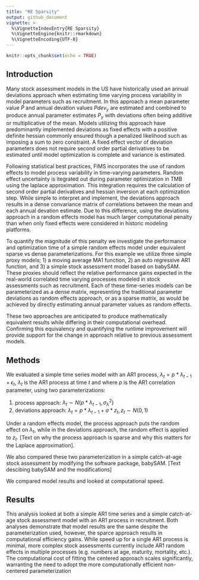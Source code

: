 ```yaml
---
title: "RE Sparsity"
output: github_document
vignette: >
  %\VignetteIndexEntry{RE Sparsity}
  %\VignetteEngine{knitr::rmarkdown}
  %\VignetteEncoding{UTF-8}
---
```



```r
knitr::opts_chunk$set(echo = TRUE)
```

## Introduction

Many stock assessment models in the US have historically used an annual 
deviations approach when estimating time varying process variability in 
model parameters such as recruitment. In this approach a mean parameter value 
$\tilde{P}$ and annual devation values $Pdev_{y}$ are estimated and combined 
to produce annual parameter estimates $P_{y}$ with deviations often being 
additive or multiplicative of the mean. Models utilizing this approach have 
predominantly implemented deviations as fixed effects with a positive definite 
hessian commonly ensured though a penalized likelihood such as imposing a sum 
to zero constraint. A fixed effect vector of deviation parameters does not 
require second order partial derivatives to be estimated until model 
optimization is complete and variance is estimated. 

Following statistical best practices, FIMS incorporates the use of random 
effects to model process variability in time-varying parameters. Random effect
uncertainty is itegrated out during parameter optimization in TMB using the 
laplace approximation. This integration requires the calculation of second order 
partial derivatives and hessian inversion at each optimization step. While 
simple to interpret and implement, the deviations approach results in a dense 
convariance matrix of correlations between the mean and each annual devation 
estimate. Due to this difference, using the deviations approach in a random
effects model has much larger computational penalty than when only fixed effects
were considered in historic modeling platforms.

To quantify the magnitude of this penalty we investigate the performance and
optimization time of a simple random effects model under equivalent sparse vs
dense parameterizations. For this example we utilize three simple proxy models;
1) a moving average MA1 function, 2) an auto regressive AR1 function, and 3) a
simple stock assessment model based on babySAM. These proxies should reflect
the relative performance gains expected in the real-world correlated time 
varying processes modeled in stock assessments such as recruitment. Each of 
these time-series models can be parameterized as a dense matrix, representing 
the traditional parameter deviations as random effects approach, or as a sparse 
matrix, as would be achieved by directly estimating annual parameter values 
as random effects.

These two approaches are anticipated to produce mathematically equivalent 
results while differing in their computational overhead. Confirming this
equivalency and quantifying the runtime improvement will provide support for 
the change in approach relative to previous assessment models.



## Methods

We evaluated a simple time series model with an AR1 process, 
$\lambda_{t} = p * \lambda_{t-1} + \epsilon_{t}$, $\lambda_t$ is the AR1 process 
at time $t$ and where $p$ is the AR1 correlation parameter, using two parameterizations:

1. process approach: $\lambda_{t} \sim N(p * \lambda_{t-1}, \sigma^{2}_{\lambda})$
2. deviations approach: $\lambda_{t} = p * \lambda_{t-1} + \sigma * z_{t}, z_{t} \sim N(0,1)$

Under a random effects model, the process approach puts the random effect on $\lambda_{t}$, while in
the deviations approach, the random effect is applied to $z_{t}$. [Text on why the process approach is 
sparse and why this matters for the Laplace approximation]. 

We also compared these two parameterization in a simple catch-at-age stock assessment
by modifying the software package, babySAM. [Text descibing babySAM and the modifications]

We compared model results and looked at computational speed.  

## Results

This analysis looked at both a simple AR1 time series and a simple catch-at-age 
stock assessment model with an AR1 process in recruitment. Both analyses demonstrate 
that model results are the same despite the parameterization used, however, the 
sparce approach results in computational efficiency gains. While speed up 
for a single AR1 process is minimal, more complex stock assessments currently 
include AR1 random effects in multiple processes (e.g. numbers at age, maturity, 
mortality, etc.). The computational cost of fitting the centered approach scales 
significantly, warranting the need to adopt the more computationally efficient 
non-centered parameterization